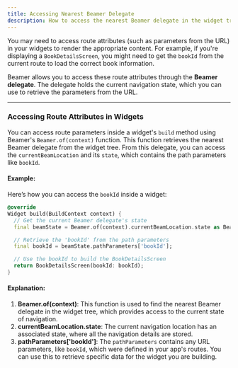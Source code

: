 ```yaml
---
title: Accessing Nearest Beamer Delegate
description: How to access the nearest Beamer delegate in the widget tree.
---
```


You may need to access route attributes (such as parameters from the URL) in your widgets to render the appropriate content. For example, if you're displaying a `BookDetailsScreen`, you might need to get the `bookId` from the current route to load the correct book information.

Beamer allows you to access these route attributes through the **Beamer delegate**. The delegate holds the current navigation state, which you can use to retrieve the parameters from the URL.

---

### Accessing Route Attributes in Widgets

You can access route parameters inside a widget's `build` method using Beamer's `Beamer.of(context)` function. This function retrieves the nearest Beamer delegate from the widget tree. From this delegate, you can access the `currentBeamLocation` and its `state`, which contains the path parameters like `bookId`.

#### Example:

Here’s how you can access the `bookId` inside a widget:

```dart
@override
Widget build(BuildContext context) {
  // Get the current Beamer delegate's state
  final beamState = Beamer.of(context).currentBeamLocation.state as BeamState;

  // Retrieve the 'bookId' from the path parameters
  final bookId = beamState.pathParameters['bookId'];

  // Use the bookId to build the BookDetailsScreen
  return BookDetailsScreen(bookId: bookId);
}
```

#### Explanation:

1. **Beamer.of(context)**: This function is used to find the nearest Beamer delegate in the widget tree, which provides access to the current state of navigation.
2. **currentBeamLocation.state**: The current navigation location has an associated state, where all the navigation details are stored.
3. **pathParameters['bookId']**: The `pathParameters` contains any URL parameters, like `bookId`, which were defined in your app's routes. You can use this to retrieve specific data for the widget you are building.
